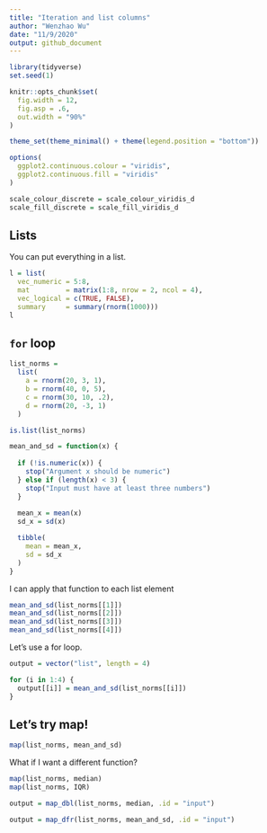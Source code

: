 ```yaml
---
title: "Iteration and list columns"
author: "Wenzhao Wu"
date: "11/9/2020"
output: github_document
---
```


```r
library(tidyverse)
set.seed(1)

knitr::opts_chunk$set(
  fig.width = 12,
  fig.asp = .6,
  out.width = "90%"
)

theme_set(theme_minimal() + theme(legend.position = "bottom"))

options(
  ggplot2.continuous.colour = "viridis",
  ggplot2.continuous.fill = "viridis"
)

scale_colour_discrete = scale_colour_viridis_d
scale_fill_discrete = scale_fill_viridis_d
```

## Lists

You can put everything in a list.

```r
l = list(
  vec_numeric = 5:8,
  mat         = matrix(1:8, nrow = 2, ncol = 4),
  vec_logical = c(TRUE, FALSE),
  summary     = summary(rnorm(1000)))
l
```

## `for` loop

```r
list_norms = 
  list(
    a = rnorm(20, 3, 1),
    b = rnorm(40, 0, 5),
    c = rnorm(30, 10, .2),
    d = rnorm(20, -3, 1)
  )

is.list(list_norms)
```

```r
mean_and_sd = function(x) {
  
  if (!is.numeric(x)) {
    stop("Argument x should be numeric")
  } else if (length(x) < 3) {
    stop("Input must have at least three numbers")
  }
  
  mean_x = mean(x)
  sd_x = sd(x)

  tibble(
    mean = mean_x, 
    sd = sd_x
  )
}
```

I can apply that function to each list element

```r
mean_and_sd(list_norms[[1]])
mean_and_sd(list_norms[[2]])
mean_and_sd(list_norms[[3]])
mean_and_sd(list_norms[[4]])
```

Let's use a for loop.

```r
output = vector("list", length = 4)

for (i in 1:4) {
  output[[i]] = mean_and_sd(list_norms[[i]])
}
```

## Let's try map!

```r
map(list_norms, mean_and_sd)
```

What if I want a different function?

```r
map(list_norms, median)
map(list_norms, IQR)
```

```r
output = map_dbl(list_norms, median, .id = "input")
```

```r
output = map_dfr(list_norms, mean_and_sd, .id = "input")
```



